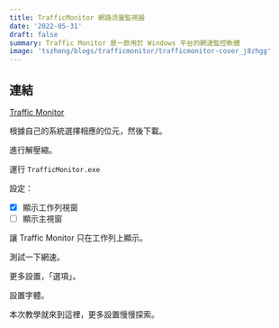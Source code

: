 ```yaml
---
title: TrafficMonitor 網路流量監視器
date: '2022-05-31'
draft: false
summary: Traffic Monitor 是一款用於 Windows 平台的網速監控軟體
image: 'tszhong/blogs/trafficmonitor/trafficmonitor-cover_j8zhgg'
---
```


## 連結

[Traffic Monitor](https://github.com/zhongyang219/TrafficMonitor)

根據自己的系統選擇相應的位元，然後下載。

<CloudinaryImg
  mdx
  alt="Traffic Monitor"
  publicId="tszhong/blogs/trafficmonitor/trafficmonitor-1_idtuyi"
  width={1280}
  height={720}
/>

進行解壓縮。

<CloudinaryImg
  mdx
  alt="Traffic Monitor"
  publicId="tszhong/blogs/trafficmonitor/trafficmonitor-2_s5dk3u"
  width={1280}
  height={720}
/>

運行 `TrafficMonitor.exe`

<CloudinaryImg
  mdx
  alt="Traffic Monitor"
  publicId="tszhong/blogs/trafficmonitor/trafficmonitor-3_kwdavf"
  width={1280}
  height={720}
/>

設定：

- [x] 顯示工作列視窗
- [ ] 顯示主視窗

讓 Traffic Monitor 只在工作列上顯示。

<CloudinaryImg
  mdx
  alt="Traffic Monitor"
  publicId="tszhong/blogs/trafficmonitor/trafficmonitor-4_yrjzaq"
  width={1280}
  height={720}
/>

測試一下網速。

<CloudinaryImg
  mdx
  alt="Traffic Monitor"
  publicId="tszhong/blogs/trafficmonitor/trafficmonitor-5_cazunr"
  width={1280}
  height={720}
/>

更多設置，「選項」。

<CloudinaryImg
  mdx
  alt="Traffic Monitor"
  publicId="tszhong/blogs/trafficmonitor/trafficmonitor-6_ugdg0d"
  width={1280}
  height={720}
/>

設置字體。

<CloudinaryImg
  mdx
  alt="Traffic Monitor"
  publicId="tszhong/blogs/trafficmonitor/trafficmonitor-7_e6gjrr"
  width={1280}
  height={720}
/>

本次教學就來到這裡，更多設置慢慢探索。
